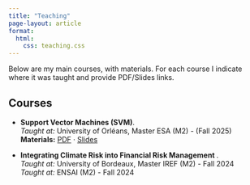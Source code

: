 ```yaml
---
title: "Teaching"
page-layout: article
format:
  html:
    css: teaching.css
---
```


Below are my main courses, with materials. For each course I indicate where it was taught and provide PDF/Slides links.

## Courses

- **Support Vector Machines (SVM)**.  
  *Taught at:* University of Orléans, Master ESA (M2) -  (Fall 2025)  
  **Materials:** [PDF](courses/SVM_Course.pdf){target="_blank" rel="noopener"} · [Slides](slides/Support_Vector_Machines.pdf){target="_blank" rel="noopener"}  <!-- remove if no slides -->

- **Integrating Climate Risk into Financial Risk Management **.  
  *Taught at:* University of Bordeaux, Master IREF (M2) - Fall 2024  
  *Taught at:* ENSAI (M2)  - Fall 2024  
